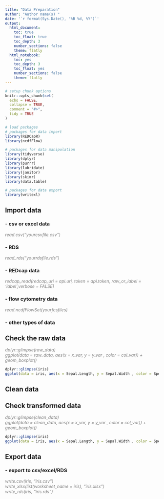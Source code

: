 ```yaml
---
title: "Data Preparation"
author: "Author name(s) "
date: '`r format(Sys.Date(), "%B %d, %Y")`'
output:
  html_document:
    toc: true 
    toc_float: true
    toc_depth: 3  
    number_sections: false  
    theme: flatly  
  html_notebook:
    toc: yes
    toc_depth: 3
    toc_float: yes
    number_sections: false
    theme: flatly
---
```


```r
# setup chunk options
knitr::opts_chunk$set(
  echo = FALSE,
  collapse = TRUE,
  comment = "#>", 
  tidy = TRUE
)

# load packages
# packages for data import
library(REDCapR)
library(ncdfFlow)

# packages for data manipulation
library(tidyverse)
library(dplyr)
library(purrr)
library(lubridate)
library(janitor)
library(skimr)
library(data.table)

# packages for data export
library(writexl)
```

## Import data
### - csv or excel data
<font color="grey"><i> 
read.csv("yourcsvfile.csv") 
</i></font>

### - RDS
<font color="grey"><i>
read_rds("yourrdsfile.rds")
</i></font>

### - REDcap data
<font color="grey"><i>
redcap_read(redcap_uri = api.uri, token = api.token, raw_or_label = 'label',verbose = FALSE) 
</i></font>

### - flow cytometry data
<font color="grey"><i>
read.ncdfFlowSet(yourfcsfiles) 
</i></font>

### - other types of data

## Check the raw data
<font color="grey"><i>
dplyr::glimpse(raw_data)  
ggplot(data = raw_data, aes(x = x_var, y = y_var , color = col_var)) + geom_boxplot()  
</i></font>

```r
dplyr::glimpse(iris)  
ggplot(data = iris, aes(x = Sepal.Length, y = Sepal.Width , color = Species)) + geom_boxplot() 
```

## Clean data

## Check transformed data
<font color="grey"><i>
dplyr::glimpse(clean_data)  
ggplot(data = clean_data, aes(x = x_var, y = y_var , color = col_var)) + geom_boxplot()  
</i></font>

```r
dplyr::glimpse(iris)  
ggplot(data = iris, aes(x = Sepal.Length, y = Sepal.Width , color = Species)) + geom_boxplot() 
```

## Export data
### - export to csv/excel/RDS 
<font color="grey"><i> 
write.csv(iris, "iris.csv")  
write_xlsx(list(worksheet_name = iris), "iris.xlsx")   
write_rds(iris, "iris.rds")
</i></font>

 



